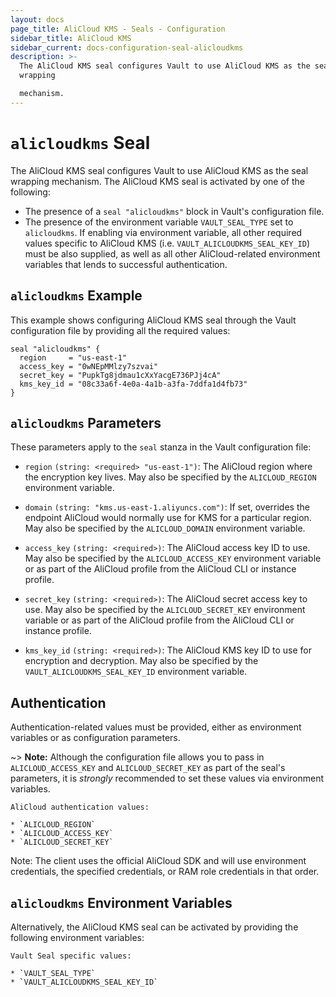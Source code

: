 ```yaml
---
layout: docs
page_title: AliCloud KMS - Seals - Configuration
sidebar_title: AliCloud KMS
sidebar_current: docs-configuration-seal-alicloudkms
description: >-
  The AliCloud KMS seal configures Vault to use AliCloud KMS as the seal
  wrapping

  mechanism.
---
```


# `alicloudkms` Seal

The AliCloud KMS seal configures Vault to use AliCloud KMS as the seal wrapping mechanism.
The AliCloud KMS seal is activated by one of the following:

* The presence of a `seal "alicloudkms"` block in Vault's configuration file.
* The presence of the environment variable `VAULT_SEAL_TYPE` set to `alicloudkms`. If
  enabling via environment variable, all other required values specific to AliCloud
  KMS (i.e. `VAULT_ALICLOUDKMS_SEAL_KEY_ID`) must be also supplied, as well as all
  other AliCloud-related environment variables that lends to successful
  authentication.

## `alicloudkms` Example

This example shows configuring AliCloud KMS seal through the Vault configuration file
by providing all the required values:

```hcl
seal "alicloudkms" {
  region     = "us-east-1"
  access_key = "0wNEpMMlzy7szvai"
  secret_key = "PupkTg8jdmau1cXxYacgE736PJj4cA"
  kms_key_id = "08c33a6f-4e0a-4a1b-a3fa-7ddfa1d4fb73"
}
```

## `alicloudkms` Parameters

These parameters apply to the `seal` stanza in the Vault configuration file:

* `region` `(string: <required> "us-east-1")`: The AliCloud region where the encryption key
  lives. May also be specified by the `ALICLOUD_REGION`
  environment variable.

* `domain` `(string: "kms.us-east-1.aliyuncs.com")`: If set, overrides the endpoint
  AliCloud would normally use for KMS for a particular region. May also be specified
  by the `ALICLOUD_DOMAIN` environment variable.

* `access_key` `(string: <required>)`: The AliCloud access key ID to use. May also be
  specified by the `ALICLOUD_ACCESS_KEY` environment variable or as part of the
  AliCloud profile from the AliCloud CLI or instance profile.

* `secret_key` `(string: <required>)`: The AliCloud secret access key to use. May
  also be specified by the `ALICLOUD_SECRET_KEY` environment variable or as
  part of the AliCloud profile from the AliCloud CLI or instance profile.

* `kms_key_id` `(string: <required>)`: The AliCloud KMS key ID to use for encryption
  and decryption. May also be specified by the `VAULT_ALICLOUDKMS_SEAL_KEY_ID`
  environment variable.

## Authentication

Authentication-related values must be provided, either as environment
variables or as configuration parameters.

~> **Note:** Although the configuration file allows you to pass in
`ALICLOUD_ACCESS_KEY` and `ALICLOUD_SECRET_KEY` as part of the seal's parameters, it
is _strongly_ recommended to set these values via environment variables.

```text
AliCloud authentication values:

* `ALICLOUD_REGION`
* `ALICLOUD_ACCESS_KEY`
* `ALICLOUD_SECRET_KEY`
```

Note: The client uses the official AliCloud SDK and will use environment credentials,
the specified credentials, or RAM role credentials in that order.

## `alicloudkms` Environment Variables

Alternatively, the AliCloud KMS seal can be activated by providing the following
environment variables:

```text
Vault Seal specific values:

* `VAULT_SEAL_TYPE`
* `VAULT_ALICLOUDKMS_SEAL_KEY_ID`
```
